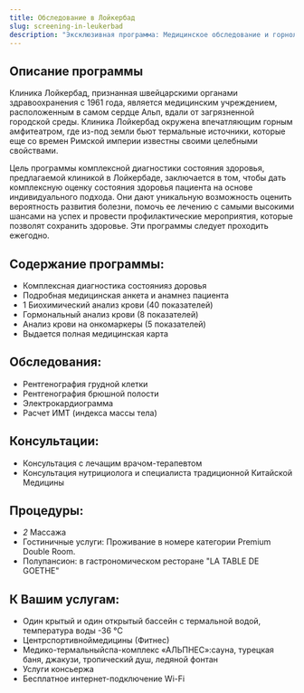 ```yaml
---
title: Обследование в Лойкербад
slug: screening-in-leukerbad
description: "Эксклюзивная программа: Медицинское обследование и горнолыжный отдых в Швейцарских Альпах. Чтобы провести весь год без забот и с уверенностью в собственном здоровье, мы предлагаем Вам провести зимние каникулы с максимальной пользой для здоровья."
---
```


## Описание программы

Клиника Лойкербад, признанная швейцарскими органами здравоохранения с 1961 года, является медицинским учреждением, расположенным в самом сердце Альп, вдали от загрязненной городской среды. Клиника Лойкербад окружена впечатляющим горным амфитеатром, где из-под земли бьют термальные источники, которые еще со времен Римской империи известны своими целебными свойствами.

Цель программы комплексной диагностики состояния здоровья, предлагаемой клиникой в Лойкербаде, заключается в том, чтобы дать комплексную оценку состояния здоровья пациента на основе индивидуального подхода. Они дают уникальную возможность оценить вероятность развития болезни, помочь ее лечению с самыми высокими шансами на успех и провести профилактические мероприятия, которые позволят сохранить здоровье. Эти программы следует проходить ежегодно.

## Содержание программы:

- Комплексная диагностика состоянияз доровья
- Подробная медицинская анкета и анамнез пациента
- 1 Биохимический анализ крови (40 показателей)
- Гормональный анализ крови (8 показателей)
- Анализ крови на онкомаркеры (5 показателей)
- Выдается полная медицинская карта

## Обследования:

- Рентгенография грудной клетки
- Рентгенография брюшной полости
- Электрокардиограмма
- Расчет ИМТ (индекса массы тела)

## Консультации:

- Консультация с лечащим врачом-терапевтом
- Консультация нутрициолога и специалиста традиционной Китайской Медицины

## Процедуры:

- _2_ Массажа
- Гостиничные услуги: Проживание в номере категории Premium Double Room.
- Полупансион: в гастрономическом ресторане "LA TABLE DE GOETHE"

## К Вашим услугам:

- Один крытый и один открытый бассейн с термальной водой, температура воды -36 °C
- Центрспортивноймедицины (Фитнес)
- Медико-термальныйспа-комплекс «АЛЬПНЕС»:cауна, турецкая баня, джакузи, тропический душ, ледяной фонтан
- Услуги консьержа
- Бесплатное интернет-подключение Wi-Fi
